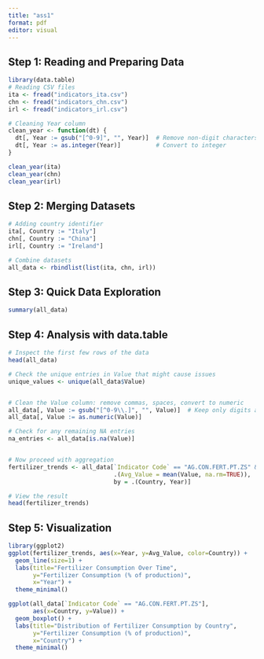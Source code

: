 ```yaml
---
title: "ass1"
format: pdf
editor: visual
---
```


## Step 1: Reading and Preparing Data
```r
library(data.table)
# Reading CSV files
ita <- fread("indicators_ita.csv")
chn <- fread("indicators_chn.csv")
irl <- fread("indicators_irl.csv")

# Cleaning Year column
clean_year <- function(dt) {
  dt[, Year := gsub("[^0-9]", "", Year)]  # Remove non-digit characters
  dt[, Year := as.integer(Year)]          # Convert to integer
}

clean_year(ita)
clean_year(chn)
clean_year(irl)
```
## Step 2: Merging Datasets
```r
# Adding country identifier
ita[, Country := "Italy"]
chn[, Country := "China"]
irl[, Country := "Ireland"]

# Combine datasets
all_data <- rbindlist(list(ita, chn, irl))
```
## Step 3: Quick Data Exploration
```r
summary(all_data)
```
## Step 4: Analysis with data.table
```r
# Inspect the first few rows of the data
head(all_data)

# Check the unique entries in Value that might cause issues
unique_values <- unique(all_data$Value)


# Clean the Value column: remove commas, spaces, convert to numeric
all_data[, Value := gsub("[^0-9\\.]", "", Value)]  # Keep only digits and decimal point
all_data[, Value := as.numeric(Value)]

# Check for any remaining NA entries
na_entries <- all_data[is.na(Value)]


# Now proceed with aggregation
fertilizer_trends <- all_data[`Indicator Code` == "AG.CON.FERT.PT.ZS" & !is.na(Value),
                              .(Avg_Value = mean(Value, na.rm=TRUE)),
                              by = .(Country, Year)]

# View the result
head(fertilizer_trends)
```
## Step 5: Visualization
```r
library(ggplot2)
ggplot(fertilizer_trends, aes(x=Year, y=Avg_Value, color=Country)) +
  geom_line(size=1) +
  labs(title="Fertilizer Consumption Over Time",
       y="Fertilizer Consumption (% of production)",
       x="Year") +
  theme_minimal()

ggplot(all_data[`Indicator Code` == "AG.CON.FERT.PT.ZS"],
       aes(x=Country, y=Value)) +
  geom_boxplot() +
  labs(title="Distribution of Fertilizer Consumption by Country",
       y="Fertilizer Consumption (% of production)",
       x="Country") +
  theme_minimal()

```